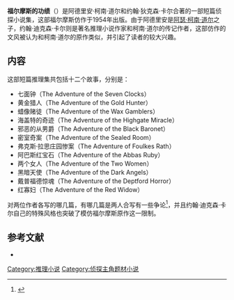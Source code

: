 {{Infobox book | 
| name          = The Exploits of Sherlock Holmes
| title_orig    = 
| translator    = 
| image         = 
| caption       = 
| 作者       = [[阿德里安·柯南·道尔|阿德里安·柯南·道尔]]和[[约翰·狄克森·卡尔|约翰·狄克森·卡尔]] 
| 中文書名  = 福尔摩斯的功绩
| illustrator   = 
| cover_artist  = 
| country       = 英国
| language      = 英语
| series        = 
| genre         = [[侦探小说|侦探小说]] [[短篇小说|短篇小说]]
| publisher     = [[John_Murray_(publisher)|J. Murray]]
| release_date  = 1954
| media_type    = 
| pages         = 313
| isbn          = 
| preceded_by   = 
| followed_by   = 
}} 
'''福尔摩斯的功绩'''（{{lang-en|The Exploits of Sherlock Holmes}}）是阿德里安·柯南·道尔和约翰·狄克森·卡尔合著的一部短篇侦探小说集，这部福尔摩斯仿作于1954年出版。由于阿德里安是[[阿瑟·柯南·道尔|阿瑟·柯南·道尔]]之子，约翰·迪克森·卡尔则是著名推理小说作家和柯南·道尔的传记作者，这部仿作的文风被认为和柯南·道尔的原作类似，并引起了读者的较大兴趣。

==内容==
这部短篇推理集共包括十二个故事，分别是：
*七面钟（The Adventure of the Seven Clocks）
*黄金猎人（The Adventure of the Gold Hunter）
*蜡像赌徒（The Adventure of the Wax Gamblers）
*海盖特的奇迹（The Adventure of the Highgate Miracle）
*邪恶的从男爵（The Adventure of the Black Baronet）
*密室奇案（The Adventure of the Sealed Room）
*弗克斯·拉思庄园惨案（The Adventure of Foulkes Rath）
*阿巴斯红宝石（The Adventure of the Abbas Ruby）
*两个女人（The Adventure of the Two Women）
*黑暗天使（The Adventure of the Dark Angels）
*戴普福德惊魂（The Adventure of the Deptford Horror）
*红寡妇（The Adventure of the Red Widow）

对两位作者各写的哪几篇，有哪几篇是两人合写有一些争论<ref>{{cite book | last = Greene | first = Douglas | title =  John Dickson Carr: The Man Who Explained Miracles  | publisher = Otto Penzler | location = New York | year = 1995 | isbn = 1-883402-47-6 }}</ref>，并且约翰·迪克森·卡尔自己的特殊风格也突破了模仿福尔摩斯原作这一限制。

==参考文献==
* {{cite book | title=Sherlock Holmes Handbook | first=Christopher | last=Redmond | edition=2nd | location = Toronto | publisher=Dundurn Press | year=2009 | isbn=1-55488-446-2 | page=213 }}
<references/>

[[Category:推理小说|Category:推理小说]]
[[Category:侦探主角题材小说|Category:侦探主角题材小说]]